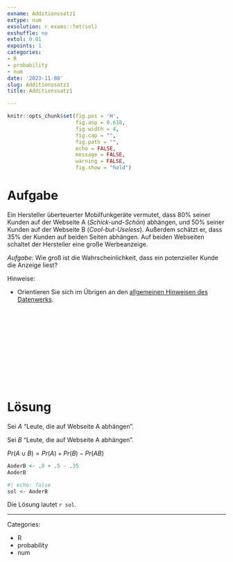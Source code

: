 ```yaml
---
exname: Additionssatz1
extype: num
exsolution: r exams::fmt(sol)
exshuffle: no
extol: 0.01
expoints: 1
categories:
- R
- probability
- num
date: '2023-11-08'
slug: Additionssatz1
title: Additionssatz1

---
```




```r
knitr::opts_chunk$set(fig.pos = 'H',
                      fig.asp = 0.618,
                      fig.width = 4,
                      fig.cap = "", 
                      fig.path = "",
                      echo = FALSE,
                      message = FALSE,
                      warning = FALSE,
                      fig.show = "hold")
```







# Aufgabe


Ein Hersteller überteuerter Mobilfunkgeräte vermutet, dass 80% seiner Kunden auf der Webseite A (*Schick-und-Schön*) abhängen, und 50% seiner Kunden auf der Webseite B (*Cool-but-Useless*). Außerdem schätzt er, dass 35% der Kunden auf beiden Seiten abhängen.
Auf beiden Webseiten schaltet der Hersteller eine große Werbeanzeige.

*Aufgabe*: Wie groß ist die Wahrscheinlichkeit, dass ein potenzieller Kunde die Anzeige liest?


Hinweise:

- Orientieren Sie sich im Übrigen an den [allgemeinen Hinweisen des Datenwerks](https://datenwerk.netlify.app/hinweise).




</br>
</br>
</br>
</br>
</br>
</br>
</br>
</br>
</br>
</br>

# Lösung

Sei $A$ "Leute, die auf Webseite A abhängen".

Sei $B$ "Leute, die auf Webseite A abhängen".

$Pr(A \cup B) = Pr(A) + Pr(B) - Pr(AB)$


```r
AoderB <- .8 + .5 - .35
AoderB
```


```r
#| echo: false
sol <- AoderB
```


Die Lösung lautet ``r sol``.




---

Categories: 

- R
- probability
- num

